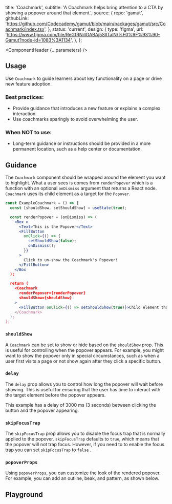 


  title: 'Coachmark',
  subtitle:
    'A Coachmark helps bring attention to a CTA by showing a popover around that element.',
  source: {
    repo: 'gamut',
    githubLink:
      'https://github.com/Codecademy/gamut/blob/main/packages/gamut/src/Coachmark/index.tsx',
  },
  status: 'current',
  design: {
    type: 'figma',
    url: 'https://www.figma.com/file/ReGfRNillGABAj5SlITalN/%F0%9F%93%90-Gamut?node-id=1083%3A1134',
  },
};

<Meta of={CoachmarkStories} />

<ComponentHeader {...parameters} />

## Usage

Use `Coachmark` to guide learners about key functionality on a page or drive new feature adoption.

### Best practices:

- Provide guidance that introduces a new feature or explains a complex interaction.
- Use coachmarks sparingly to avoid overwhelming the user.

### When NOT to use:

- Long-term guidance or instructions should be provided in a more permanent location, such as a help center or documentation.

## Guidance

The `Coachmark` component should be wrapped around the element you want to highlight. What a user sees is comes from `renderPopover` which is a function with an optional `onDismiss` argument that returns a React node. `Coachmark` uses its child element as a target for the `Popover`.

```jsx
const ExampleCoachmark = () => {
  const [shouldShow, setShouldShow] = useState(true);

  const renderPopover = (onDismiss) => (
    <Box >
      <Text>This is the Popover</Text>
      <FillButton
        onClick={() => {
          setShouldShow(false);
          onDismiss();
        }}
      >
        Click to un-show the Coachmark's Popover!
      </FillButton>
    </Box
  );

  return (
    <Coachmark
      renderPopover={renderPopover}
      shouldShow={shouldShow}
    >
      <FillButton onClick={() => setShouldShow(true)}>Child element that triggers Coachmark</FillButton>
    </Coachmark>
  );
};
```

### `shouldShow`

A `Coachmark` can be set to show or hide based on the `shouldShow` prop. This is useful for controlling when the popover appears. For example, you might want to show the popover only in special circumstances, such as when a user first visits a page or not show again after they click a specific button.

<Canvas of={CoachmarkStories.ShouldShow} />

### `delay`

The `delay` prop allows you to control how long the popover will wait before showing. This is useful for ensuring that the user has time to interact with the target element before the popover appears.

This example has a delay of 3000 ms (3 seconds) between clicking the button and the popover appearing.

<Canvas of={CoachmarkStories.Delay} />

### `skipFocusTrap`

The `skipFocusTrap` prop allows you to disable the focus trap that is normally applied to the popover. `skipFocusTrap` defaults to `true`, which means that the popover will not trap focus. However, if you need to to enable the focus trap you can set `skipFocusTrap` to `false` .

### `popoverProps`

Using `popoverProps`, you can customize the look of the rendered popover. For example, you can add an outline, beak, and pattern, as shown below.

<Canvas of={CoachmarkStories.Customized} />

## Playground

<Canvas sourceState="shown" of={CoachmarkStories.Default} />

<Controls />
